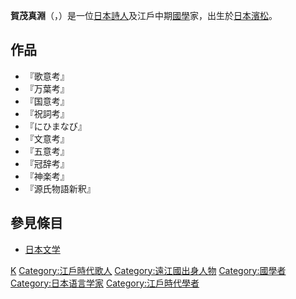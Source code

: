 {{unreferenced|time=2018-09-07T02:03:08+00:00}}
{{japanese|image=Kamo_no_Mabuchi_in_Hamamatsu.JPG|japanese=賀茂真淵|kana=かもの まぶち|romaji=Kamo no Mabuchi}}
'''賀茂真淵'''（{{jpn|j=賀茂真淵|hg=かもの まぶち|rm=Kamo no Mabuchi}}，{{bd|1697年|4月24日|1769年|11月27日}}）是一位[[日本|日本]][[詩人|詩人]]及江戶中期[https://ja.wikipedia.org/wiki/%E5%9B%BD%E5%AD%A6 國學]家，出生於[[日本|日本]][[濱松|濱松]]。

==作品==
*『歌意考』
*『万葉考』
*『国意考』
*『祝詞考』
*『にひまなび』
*『文意考』
*『五意考』
*『冠辞考』
*『神楽考』
*『源氏物語新釈』
==參見條目==
{{commonscat|Kamo no Mabuchi}}
*[[日本文学|日本文学]]
{{Authority control}}
{{Japan-writer-stub}}

{{DEFAULTSORT:Kamo no Mabuchi}}
[[Category:賀茂氏|K]]
[[Category:江戶時代歌人|Category:江戶時代歌人]]
[[Category:遠江國出身人物|Category:遠江國出身人物]]
[[Category:國學者|Category:國學者]]
[[Category:日本语言学家|Category:日本语言学家]]
[[Category:江戶時代學者|Category:江戶時代學者]]